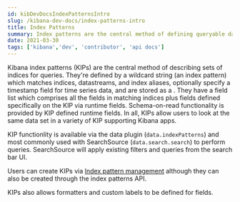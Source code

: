 ```yaml
---
id: kibDevDocsIndexPatternsIntro
slug: /kibana-dev-docs/index-patterns-intro
title: Index Patterns
summary: Index patterns are the central method of defining queryable data sets in Kibana
date: 2021-03-30
tags: ['kibana','dev', 'contributor', 'api docs']
---
```


Kibana index patterns (KIPs) are the central method of describing sets of indices for queries. They're defined by a
wildcard string (an index pattern) which matches indices, datastreams, and index aliases, optionally specify a
timestamp field for time series data, and are stored as a <DocLink id="kibDevDocsSavedObjectsIntro" text="saved
object"/>. They have a field list which comprises all the fields in matching indices plus fields defined specifically
on the KIP via runtime fields. Schema-on-read functionality is provided by KIP defined runtime fields. In all, KIPs
allow users to look at the same data set in a variety of KIP supporting Kibana apps.

KIP functionlity is available via the data plugin (`data.indexPatterns`) and most commonly used with SearchSource
(`data.search.search`) to perform queries. SearchSource will apply existing filters and queries from the search bar UI.

Users can create KIPs via [Index pattern management](https://www.elastic.co/guide/en/kibana/current/index-patterns.html)
although they can also be created through the index patterns API.

KIPs also allows formatters and custom labels to be defined for fields.

